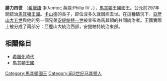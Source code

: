 '''腓力四世''' （[[希臘語|希臘語]]:Φίλιππος 英語:Philip IV ，{{bd|？||前297年||Philip 04 of Macedon}}），[[馬其頓|馬其頓]]王國國王。公元前297年間統治[[馬其頓王國|馬其頓王國]]。[[卡山德|卡山德]]的長子，即位沒多久就因病去世。在這種情況下，[[亞歷山大五世_(馬其頓)|亞歷山大五世]]與他的另一個兄弟[[安提帕特一世|安提帕特一世]]被宣布為馬其頓的共同統治者。王國實際上被分成了兩部分：亞歷山大統治西部，安提帕特統治東部。

{{start box}}
{{s-before|[[卡山德|卡山德]]}}
{{s-title|[[馬其頓國王列表|馬其頓國王列表]] <br>前297年}}
{{s-after|西部<br>[[亞歷山大五世_(馬其頓)|亞歷山大五世]]<br>東部<br>[[安提帕特一世|安提帕特一世]]}}
{{end box}}


==相關條目==
*[[希臘化時代|希臘化時代]]
*[[馬其頓王國|馬其頓王國]]

{{希臘化時代統治者}}
{{DEFAULTSORT:Philip 04 of Macedon}}
[[Category:馬其頓國王|Category:馬其頓國王]]
[[Category:前3世纪马其顿人|Category:前3世纪马其顿人]]